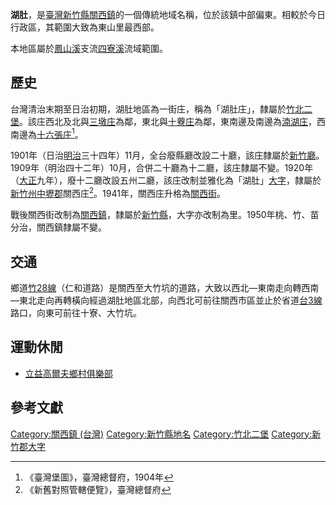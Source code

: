 {{noteTA　
|1 = zh-cn:庄; zh-hk:庄; zh-tw:庄;
}}
'''湖肚'''，是[[臺灣|臺灣]][[新竹縣|新竹縣]][[關西鎮_(台灣)|關西鎮]]的一個傳統地域名稱，位於該鎮中部偏東。相較於今日行政區，其範圍大致為東山里最西部。

本地區屬於[[鳳山溪|鳳山溪]]支流[[四寮溪|四寮溪]]流域範圍。

==歷史==
台灣清治末期至日治初期，湖肚地區為一街庄，稱為「湖肚庄」，隸屬於[[竹北二堡|竹北二堡]]。該庄西北及北與[[三墩庄|三墩庄]]為鄰，東北與[[十藔庄|十藔庄]]為鄰，東南邊及南邊為[[湳湖庄|湳湖庄]]，西南邊為[[十六張庄|十六張庄]]<ref>《臺灣堡圖》，臺灣總督府，1904年</ref>。

1901年（日治[[明治|明治]]三十四年）11月，全台廢縣廳改設二十廳，該庄隸屬於[[新竹廳|新竹廳]]。1909年（明治四十二年）10月，合併二十廳為十二廳，該庄隸屬不變。1920年（[[大正|大正]]九年），廢十二廳改設五州二廳，該庄改制並雅化為「湖肚」[[大字|大字]]，隸屬於[[新竹州|新竹州]][[中壢郡|中壢郡]]關西庄<ref>《新舊對照管轄便覽》，臺灣總督府</ref>。1941年，關西庄升格為[[關西街|關西街]]。

戰後關西街改制為[[關西鎮_(台灣)|關西鎮]]，隸屬於[[新竹縣|新竹縣]]，大字亦改制為里。1950年桃、竹、苗分治，關西鎮隸屬不變。

==交通==
鄉道[[竹28線|竹28線]]（仁和道路）是關西至大竹坑的道路，大致以西北—東南走向轉西南—東北走向再轉橫向經過湖肚地區北部，向西北可前往關西市區並止於省道[[台3線|台3線]]路口，向東可前往十寮、大竹坑。

==運動休閒==
*[[立益高爾夫鄉村俱樂部|立益高爾夫鄉村俱樂部]]

==參考文獻==
{{reflist}}

{{新竹郡}}

[[Category:關西鎮_(台灣)|Category:關西鎮 (台灣)]]
[[Category:新竹縣地名|Category:新竹縣地名]]
[[Category:竹北二堡|Category:竹北二堡]]
[[Category:新竹郡大字|Category:新竹郡大字]]